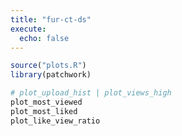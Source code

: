 ```yaml
---
title: "fur-ct-ds"
execute:
  echo: false
---
```


```r
source("plots.R")
library(patchwork)

# plot_upload_hist | plot_views_high
plot_most_viewed
plot_most_liked
plot_like_view_ratio

```
